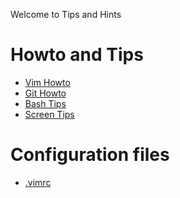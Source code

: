 Welcome to Tips and Hints

= Howto and Tips =

* [[VIM_HowTo|Vim Howto]]
* [[GIT_HowTo|Git Howto]]
* [[Bash_Tips|Bash Tips]]
* [[Screen_tips|Screen Tips]]

= Configuration files =

* [[ini_files/vimrc|.vimrc]]



